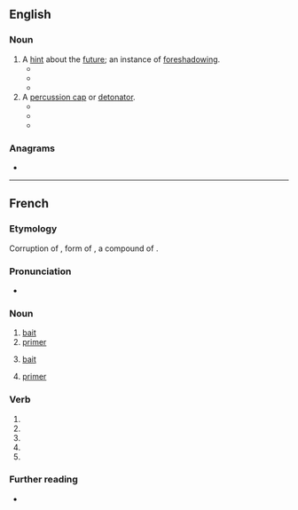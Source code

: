 {{also|amorcé}}
==English==

===Noun===
{{en-noun}}

# A [[hint]] about the [[future]]; an instance of [[foreshadowing]].
#* {{quote-book|title=European Diary: 1977-1981|author=Roy Jenkins|year=1989|page=225|passage=The anti-Americanism — or anti-Carterism, because Schmidt is basically pro-American — was in a way worrying, although if the dollar crisis is such an '''amorce''' for economic and monetary union, I am prepared, up to a point, to go along with it.}}
#* {{quote-book|title=Francophone African Women Writers|author=Irène Assiba d' Almeida|year=1994|page=103|ISBN=081301302X|passage=The word mourning is such an '''amorce''', which prefigures the novel's denouement and also suggests that Jean's rejection of their daughter is tantamount to "killing" her.}}
#* {{quote-book|title=Afterlife and Narrative in Contemporary Fiction|author=Alice Bennett|year=2012|page=93|ISBN=0230364241|passage=Penelope's reference to her future awareness of this grave mistake is half proleptic and half what Genette terms an '''amorce''': the establishment of anticipation for the development of the plot through hints about future events.}}
# A [[percussion cap]] or [[detonator]].
#* {{quote-book|title=Explosives Act, 1875|author=Great Britain Home Office|year=1912|page=12|passage=In March Messrs. Philip Morris & Co., Ltd., imported without a licence a consignment of 500 imitation cigarette cases, each containing a roll of '''amorces''' arranged in such a manner that an '''amorce''' was fired each time the case was opened, and the goods were placed under dentention by the Customs.}}
#* {{quote-book|title=The Mysterious Island|author=Jules Verne|year=1918|passage=Cyrus Harding would certainly have been able to fabricate an '''amorce'''. In default of fulminate, he could easily obtain a substance similar to gun-cotton, since he had azotic acid at his disposal.}}
#* {{quote-book|title=August|author=Gerard Woodward|year=2002|page=37|ISBN=0099286920|passage=In her hand she'd held a silver pistol which she'd pointed at Aldous's head and fired five times, five sharp cracks and some blue smoke from the '''amorces''' smelling of fireworks.}}

===Anagrams===
* {{anagrams|en|Camero|ceroma}}

----

==French==
{{wikipedia|lang=fr}}

===Etymology===
Corruption of {{etyl|fro|fr}} {{m|fro|amorse}}, form of {{m|fro|amordre}}, a compound of {{m|fro|mordre}}.

===Pronunciation===
* {{IPA|/a.mɔʁs/|lang=fr}}

===Noun===
{{fr-noun|f}}

# [[bait]] {{gloss|used to catch fish}}
# [[primer]] {{gloss|substance used to start a fire}}
# {{lb|fr|figuratively}} [[bait]]
# {{lb|fr|biology}} [[primer]] {{gloss|strand}}

===Verb===
{{fr-verb-form}}

# {{inflection of|amorcer||1|s|pres|indc|lang=fr}}
# {{inflection of|amorcer||3|s|pres|indc|lang=fr}}
# {{inflection of|amorcer||1|s|pres|subj|lang=fr}}
# {{inflection of|amorcer||1|s|pres|subj|lang=fr}}
# {{inflection of|amorcer||2|s|impr|lang=fr}}

===Further reading===
* {{R:TLFi}}